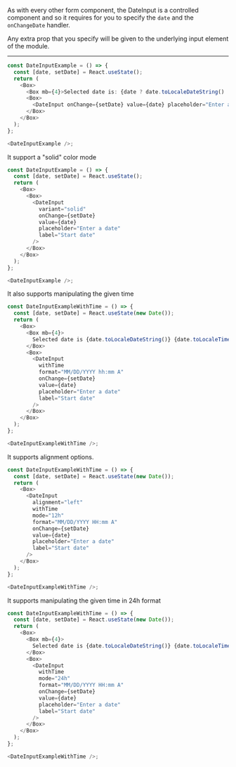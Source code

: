 As with every other form component, the DateInput is a controlled component and so it
requires for you to specify the `date` and the `onChangeDate` handler.

Any extra prop that you specify will be given to the underlying input element of the module.

---

```typescript jsx
const DateInputExample = () => {
  const [date, setDate] = React.useState();
  return (
    <Box>
      <Box mb={4}>Selected date is: {date ? date.toLocaleDateString() : '-'}</Box>
      <Box>
        <DateInput onChange={setDate} value={date} placeholder="Enter a date" label="Start date" />
      </Box>
    </Box>
  );
};

<DateInputExample />;
```

It support a "solid" color mode

```typescript jsx
const DateInputExample = () => {
  const [date, setDate] = React.useState();
  return (
    <Box>
      <Box>
        <DateInput
          variant="solid"
          onChange={setDate}
          value={date}
          placeholder="Enter a date"
          label="Start date"
        />
      </Box>
    </Box>
  );
};

<DateInputExample />;
```

It also supports manipulating the given time

```typescript jsx
const DateInputExampleWithTime = () => {
  const [date, setDate] = React.useState(new Date());
  return (
    <Box>
      <Box mb={4}>
        Selected date is {date.toLocaleDateString()} {date.toLocaleTimeString()}
      </Box>
      <Box>
        <DateInput
          withTime
          format="MM/DD/YYYY hh:mm A"
          onChange={setDate}
          value={date}
          placeholder="Enter a date"
          label="Start date"
        />
      </Box>
    </Box>
  );
};

<DateInputExampleWithTime />;
```

It supports alignment options.

```typescript jsx
const DateInputExampleWithTime = () => {
  const [date, setDate] = React.useState(new Date());
  return (
    <Box>
      <DateInput
        alignment="left"
        withTime
        mode="12h"
        format="MM/DD/YYYY HH:mm A"
        onChange={setDate}
        value={date}
        placeholder="Enter a date"
        label="Start date"
      />
    </Box>
  );
};

<DateInputExampleWithTime />;
```

It supports manipulating the given time in 24h format

```typescript jsx
const DateInputExampleWithTime = () => {
  const [date, setDate] = React.useState(new Date());
  return (
    <Box>
      <Box mb={4}>
        Selected date is {date.toLocaleDateString()} {date.toLocaleTimeString()}
      </Box>
      <Box>
        <DateInput
          withTime
          mode="24h"
          format="MM/DD/YYYY HH:mm A"
          onChange={setDate}
          value={date}
          placeholder="Enter a date"
          label="Start date"
        />
      </Box>
    </Box>
  );
};

<DateInputExampleWithTime />;
```
